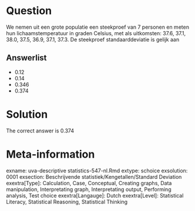 Question
========

We nemen uit een grote populatie een steekproef van 7 personen en meten hun lichaamstemperatuur in graden Celsius, met als uitkomsten: 37.6, 37.1, 38.0, 37.5, 36.9, 37.1, 37.3. De steekproef standaarddeviatie is gelijk aan 

Answerlist
----------
* 0.12
* 0.14
* 0.346
* 0.374

Solution
========

The correct answer is  0.374 

Meta-information
================
exname: uva-descriptive statistics-547-nl.Rmd 
extype: schoice 
exsolution: 0001 
exsection: Beschrijvende statistiek/Kengetallen/Standard Deviation
exextra[Type]: Calculation, Case, Conceptual, Creating graphs, Data manipulation, Interpretating graph, Interpretating output, Performing analysis, Test choice 
exextra[Langauge]: Dutch 
exextra[Level]: Statistical Literacy, Statistical Reasoning, Statistical Thinking 
